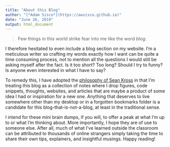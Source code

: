 ```yaml
---
title: "About this Blog"
author: "[*Adam Sisco*](https://awsisco.github.io)"
date: "June 26, 2019"
output: html_document
---
```


> Few things in this world strike fear into me like the word *blog*.

I therefore hesitated to even include a blog section on my website. I'm a meticulous writer so crafting my words exactly how I want can be quite a time consuming process, not to mention all the questions I would still be asking myself after the fact. Is it too short? Too long? Should I try to funny? Is anyone even interested in what I have to say?

To remedy this, I have adopted the [philosophy of Sean Kross](http://seankross.com/2017/11/06/Enabling-Frequent-Brain-Dumps.html){target="_blank"} in that I'm treating this blog as a collection of notes where I drop figures, code snippets, thoughts, websites, and articles that are maybe a product of some idea I had or inspiration for a new one. Anything that deserves to live somewhere other than my desktop or in a forgotten bookmarks folder is a candidate for this blog-that-is-not-a-blog, at least in the traditional sense.

I intend for these mini brain dumps, if you will, to offer a peak at what I'm up to or what I'm thinking about. More importantly, I hope they are of use to someone else. After all, much of what I've learned outside the classroom can be attributed to thousands of online strangers simply taking the time to share their own tips, explainers, and insightful musings. Happy reading!